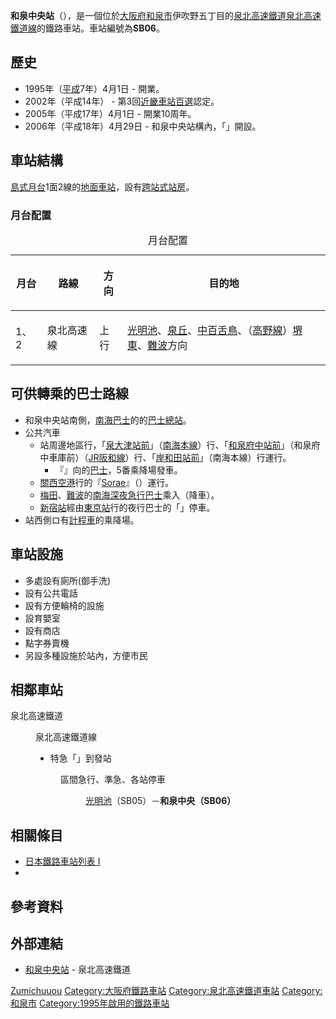 {{NoteTA|1 = zh:和泉中央站; zh-cn:和泉中央站; zh-tw:和泉中央車站; zh-hk:和泉中央站; }}
{{日本車站資訊
|公司色       = #007fff
|文字色     = 
|站名       = 和泉中央站
|圖片       = 和泉中央駅.jpg
|pxl        = 240px
|圖片說明   = 跨站式站房與站前廣場（2006年4月）
|日文原名   = 和泉中央
|平假名   = いずみちゅうおう
|羅馬拼音   = Izumi-Chuo<!-- 駅名標の表記に従う -->
|電報略號   = チユオ
|所在地     = {{JPN}}[[大阪府|大阪府]][[和泉市|和泉市]]伊吹野五丁目1番1號
|座標       = {{coord|34|27|40.7|N|135|27|22.4|E|type:railwaystation_region:JP|}}
|車站構造     = [[跨站式站房|跨站式站房]]（掘割構造）
|月台配置     = 島式1面2線
|啟用年月日 = 1995年（[[平成|平成]]7年）4月1日
|廢站年月日 = 
|乘客人數   = 
|上下車人次   = 32,799
|統計年度   = 2015年
|轉車       = 
|備註       = 
|adjacent = {{Adjacent stations|system=泉北高速鐵道|line=SB|left=光明池|note-left=SB05<br />2.2km|note-mid={{南海泉北車站編號|SB|06}}<br />距離[[中百舌鳥站|中百舌鳥]]14.3km<br />距離[[難波站_(南海)|難波]]27.7km}}
}}

'''和泉中央站'''（{{jpn|j=和泉中央駅|hg=いずみちゅうおうえき|rm=Izumi-chūō eki|f=y}}），是一個位於[[大阪府|大阪府]][[和泉市|和泉市]]伊吹野五丁目的[[泉北高速鐵道|泉北高速鐵道]][[泉北高速鐵道線|泉北高速鐵道線]]的鐵路車站。車站編號為'''SB06'''。

== 歷史 ==
* 1995年（[[平成|平成]]7年）4月1日 - 開業。
* 2002年（平成14年） - 第3回[[近畿車站百選|近畿車站百選]]認定。 
* 2005年（平成17年）4月1日 - 開業10周年。 
* 2006年（平成18年）4月29日 - 和泉中央站構內，「{{lang|ja|和泉市観光情報ステーション}}」開設。

== 車站結構 ==
[[島式月台|島式月台]]1面2線的[[地面車站|地面車站]]，設有[[跨站式站房|跨站式站房]]。
=== 月台配置 ===
{| class="wikitable"
|+ 月台配置
|-
!月台!!路線!!方向!!目的地
|-
! 1、2
|{{Color|#007fff|■}} 泉北高速線 
|上行
|[[光明池站|光明池]]、[[泉丘站_(日本)|泉丘]]、[[中百舌鳥站|中百舌鳥]]、（[[高野線|高野線]]）[[堺東站|堺東]]、[[難波站_(南海)|難波]]方向
|}
== 可供轉乘的巴士路線 ==
* 和泉中央站南側，[[南海巴士|南海巴士]]的{{link-ja|南海翼巴士南部|南海ウイングバス南部}}的[[巴士總站|巴士總站]]。
* 公共汽車
** 站周邊地區行，「[[泉大津站|泉大津站前]]」（[[南海本線|南海本線]]）行、「[[和泉府中站|和泉府中站前]]」（和泉府中車庫前）（[[西日本旅客鐵道|JR]][[阪和線|阪和線]]）行、「[[岸和田站|岸和田站前]]」（南海本線）行運行。
*** 『{{lang|ja|[[テクノステージ和泉|テクノステージ和泉]]}}』向的[[路線巴士|巴士]]，5番乘降場發車。
** [[關西國際空港|關西空港]]行的{{lang|ja|[[リムジンバス|リムジンバス]]}}『[[Sorae|Sorae]]』（{{lang|ja|ソラエ}}）運行。
** [[大阪站|梅田]]、[[難波站|難波]]的[[深夜急行巴士_(南海巴士)|南海深夜急行巴士]]乘入（降車）。
** [[新宿站|新宿站]]經由[[東京站|東京站]]行的夜行巴士的「{{lang|ja|[[ドリーム和歌山号|ドリーム和歌山号]]}}」停車。
* 站西側ロ有[[計程車|計程車]]的乘降場。

== 車站設施 == 
* 多處設有廁所(御手洗)
* 設有公共電話
* 設有方便輪椅的設施
* 設育嬰室
* 設有商店
* 點字券賣機
* 另設多種設施於站內，方便市民

== 相鄰車站 ==
; 泉北高速鐵道
: {{Color|#007fff|■}}泉北高速鐵道線
:* {{Color|#f03|■}}特急「{{link-ja|泉北Liner|泉北ライナー}}」到發站
:: {{Color|#009933|■}}區間急行、{{Color|royalblue|■}}準急、{{Color|gray|■}}各站停車
::: [[光明池站|光明池]]（SB05）－'''和泉中央（SB06）'''

== 相關條目 ==
* [[日本鐵路車站列表_I|日本鐵路車站列表 I]]
* {{ST|泉中央|1}}
== 參考資料 ==
{{Reflist}}
== 外部連結 ==
* [http://www.semboku.jp/station/izumichuo/outline/ 和泉中央站]{{Wayback|url=http://www.semboku.jp/station/izumichuo/outline/ |date=20171024205028 }} - 泉北高速鐵道
{{泉北高速鐵道線}}
{{近畿车站百选}}

{{DEFAULTSORT:Izumi-Chuo}}
[[Category:日本鐵路車站_I|Zumichuuou]]
[[Category:大阪府鐵路車站|Category:大阪府鐵路車站]]
[[Category:泉北高速鐵道車站|Category:泉北高速鐵道車站]]
[[Category:和泉市|Category:和泉市]]
[[Category:1995年啟用的鐵路車站|Category:1995年啟用的鐵路車站]]